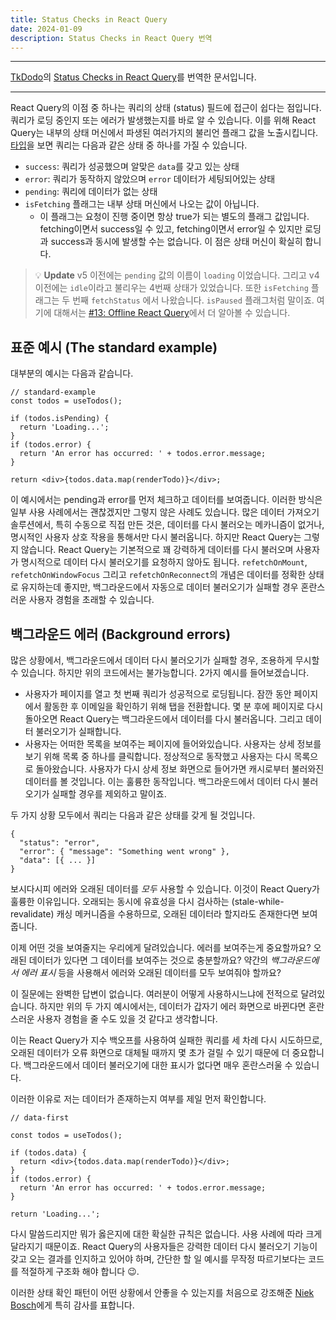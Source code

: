 ```yaml
---
title: Status Checks in React Query
date: 2024-01-09
description: Status Checks in React Query 번역
---
```


<hr />

[TkDodo](https://github.com/tkdodo)의 [Status Checks in React Query](https://tkdodo.eu/blog/status-checks-in-react-query)를 번역한 문서입니다.

<hr />

React Query의 이점 중 하나는 쿼리의 상태 (status) 필드에 접근이 쉽다는 점입니다. 쿼리가 로딩 중인지 또는 에러가 발생했는지를 바로 알 수 있습니다. 이를 위해 React Query는 내부의 상태 머신에서 파생된 여러가지의 불리언 플래그 값을 노출시킵니다. [타입](https://github.com/TanStack/query/blob/87358d73582b369f06cc81d0dfa135323df7d43d/packages/query-core/src/types.ts#L441)을 보면 쿼리는 다음과 같은 상태 중 하나를 가질 수 있습니다.

- `success`: 쿼리가 성공했으며 알맞은 `data`를 갖고 있는 상태
- `error`: 쿼리가 동작하지 않았으며 `error` 데이터가 세팅되어있는 상태
- `pending`: 쿼리에 데이터가 없는 상태
- `isFetching` 플래그는 내부 상태 머신에서 나오는 값이 아닙니다.
  - 이 플래그는 요청이 진행 중이면 항상 true가 되는 별도의 플래그 값입니다. fetching이면서 success일 수 있고, fetching이면서 error일 수 있지만 로딩과 success과 동시에 발생할 수는 없습니다. 이 점은 상태 머신이 확실히 합니다.

> 💡 **Update**
> v5 이전에는 `pending` 값의 이름이 `loading` 이었습니다. 그리고 v4 이전에는 `idle`이라고 불리우는 4번째 상태가 있었습니다.
> 또한 `isFetching` 플래그는 두 번째 `fetchStatus` 에서 나왔습니다. `isPaused` 플래그처럼 말이죠. 여기에 대해서는 [#13: Offline React Query](https://tkdodo.eu/blog/offline-react-query)에서 더 알아볼 수 있습니다.

## 표준 예시 (The standard example)

대부분의 예시는 다음과 같습니다.

```tsx
// standard-example
const todos = useTodos();

if (todos.isPending) {
  return 'Loading...';
}
if (todos.error) {
  return 'An error has occurred: ' + todos.error.message;
}

return <div>{todos.data.map(renderTodo)}</div>;
```

이 예시에서는 pending과 error를 먼저 체크하고 데이터를 보여줍니다. 이러한 방식은 일부 사용 사례에서는 괜찮겠지만 그렇지 않은 사례도 있습니다. 많은 데이터 가져오기 솔루션에서, 특히 수동으로 직접 만든 것은, 데이터를 다시 불러오는 메카니즘이 없거나, 명시적인 사용자 상호 작용을 통해서만 다시 불러옵니다.
하지만 React Query는 그렇지 않습니다.
React Query는 기본적으로 꽤 강력하게 데이터를 다시 불러오며 사용자가 명시적으로 데이터 다시 불러오기를 요청하지 않아도 됩니다. `refetchOnMount`, `refetchOnWindowFocus` 그리고 `refetchOnReconnect`의 개념은 데이터를 정확한 상태로 유지하는데 좋지만, 백그라운드에서 자동으로 데이터 불러오기가 실패할 경우 혼란스러운 사용자 경험을 초래할 수 있습니다.

## 백그라운드 에러 (Background errors)

많은 상황에서, 백그라운드에서 데이터 다시 불러오기가 실패할 경우, 조용하게 무시할 수 있습니다. 하지만 위의 코드에서는 불가능합니다. 2가지 예시를 들어보겠습니다.

- 사용자가 페이지를 열고 첫 번째 쿼리가 성공적으로 로딩됩니다. 잠깐 동안 페이지에서 활동한 후 이메일을 확인하기 위해 탭을 전환합니다. 몇 분 후에 페이지로 다시 돌아오면 React Query는 백그라운드에서 데이터를 다시 불러옵니다. 그리고 데이터 불러오기가 실패합니다.
- 사용자는 어떠한 목록을 보여주는 페이지에 들어와있습니다. 사용자는 상세 정보를 보기 위해 목록 중 하나를 클릭합니다. 정상적으로 동작했고 사용자는 다시 목록으로 돌아왔습니다. 사용자가 다시 상세 정보 화면으로 들어가면 캐시로부터 불러와진 데이터를 볼 것입니다. 이는 훌륭한 동작입니다. 백그라운드에서 데이터 다시 불러오기가 실패할 경우를 제외하고 말이죠.

두 가지 상황 모두에서 쿼리는 다음과 같은 상태를 갖게 될 것입니다.

```tsx
{
  "status": "error",
  "error": { "message": "Something went wrong" },
  "data": [{ ... }]
}
```

보시다시피 에러와 오래된 데이터를 _모두_ 사용할 수 있습니다. 이것이 React Query가 훌륭한 이유입니다. 오래되는 동시에 유효성을 다시 검사하는 (stale-while-revalidate) 캐싱 메커니즘을 수용하므로, 오래된 데이터라 할지라도 존재한다면 보여줍니다.

이제 어떤 것을 보여줄지는 우리에게 달려있습니다. 에러를 보여주는게 중요할까요? 오래된 데이터가 있다면 그 데이터를 보여주는 것으로 충분할까요? 약간의 _백그라운드에서 에러 표시_ 등을 사용해서 에러와 오래된 데이터를 모두 보여줘야 할까요?

이 질문에는 완벽한 답변이 없습니다. 여러분이 어떻게 사용하시느냐에 전적으로 달려있습니다. 하지만 위의 두 가지 예시에서는, 데이터가 갑자기 에러 화면으로 바뀐다면 혼란스러운 사용자 경험을 줄 수도 있을 것 같다고 생각합니다.

이는 React Query가 지수 백오프를 사용하여 실패한 쿼리를 세 차례 다시 시도하므로, 오래된 데이터가 오류 화면으로 대체될 때까지 몇 초가 걸릴 수 있기 때문에 더 중요합니다. 백그라운드에서 데이터 불러오기에 대한 표시가 없다면 매우 혼란스러울 수 있습니다.

이러한 이유로 저는 데이터가 존재하는지 여부를 제일 먼저 확인합니다.

```tsx
// data-first

const todos = useTodos();

if (todos.data) {
  return <div>{todos.data.map(renderTodo)}</div>;
}
if (todos.error) {
  return 'An error has occurred: ' + todos.error.message;
}

return 'Loading...';
```

다시 말씀드리지만 뭐가 옳은지에 대한 확실한 규칙은 없습니다. 사용 사례에 따라 크게 달라지기 때문이죠. React Query의 사용자들은 강력한 데이터 다시 불러오기 기능이 갖고 오는 결과를 인지하고 있어야 하며, 간단한 할 일 예시를 무작정 따르기보다는 코드를 적절하게 구조화 해야 합니다 😉.

이러한 상태 확인 패턴이 어떤 상황에서 안좋을 수 있는지를 처음으로 강조해준 [Niek Bosch](https://github.com/boschni)에게 특히 감사를 표합니다.

